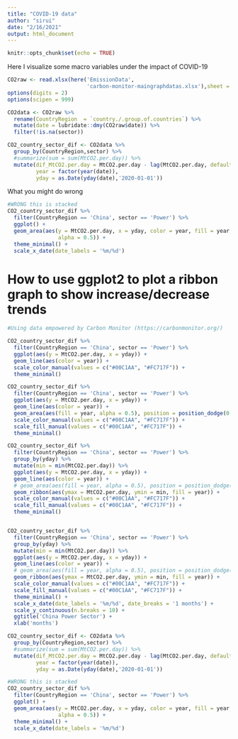 ```yaml
---
title: "COVID-19 data"
author: "sirui"
date: "2/16/2021"
output: html_document
---
```


```r
knitr::opts_chunk$set(echo = TRUE)
```

Here I visualize some macro variables under the impact of COVID-19 
```r
CO2raw <- read.xlsx(here('EmissionData',
                         'carbon-monitor-maingraphdatas.xlsx'),sheet = 1)
options(digits = 2)
options(scipen = 999)

CO2data <- CO2raw %>% 
  rename(CountryRegion  = `country./.group.of.countries`) %>% 
  mutate(date = lubridate::dmy(CO2raw$date)) %>% 
  filter(!is.na(sector))

CO2_country_sector_dif <- CO2data %>% 
  group_by(CountryRegion,sector) %>% 
  #summarize(sum = sum(MtCO2.per.day)) %>% 
  mutate(dif_MtCO2.per.day = MtCO2.per.day - lag(MtCO2.per.day, default = 0),
         year = factor(year(date)),
         yday = as.Date(yday(date),'2020-01-01'))
```
What you might do wrong 
```r
#WRONG this is stacked 
CO2_country_sector_dif %>% 
  filter(CountryRegion == 'China', sector == 'Power') %>% 
  ggplot() +
  geom_area(aes(y = MtCO2.per.day, x = yday, color = year, fill = year,
                alpha = 0.5)) + 
  theme_minimal() + 
  scale_x_date(date_labels = '%m/%d')
```
# How to use ggplot2 to plot a ribbon graph to show increase/decrease trends 
```r
#Using data empowered by Carbon Monitor (https://carbonmonitor.org/)

CO2_country_sector_dif %>% 
  filter(CountryRegion == 'China', sector == 'Power') %>% 
  ggplot(aes(y = MtCO2.per.day, x = yday)) + 
  geom_line(aes(color = year)) +
  scale_color_manual(values = c("#00C1AA", "#FC717F")) +
  theme_minimal()

CO2_country_sector_dif %>% 
  filter(CountryRegion == 'China', sector == 'Power') %>% 
  ggplot(aes(y = MtCO2.per.day, x = yday)) + 
  geom_line(aes(color = year)) +
  geom_area(aes(fill = year, alpha = 0.5), position = position_dodge(0.8)) +
  scale_color_manual(values = c("#00C1AA", "#FC717F")) +
  scale_fill_manual(values = c("#00C1AA", "#FC717F")) +
  theme_minimal()

CO2_country_sector_dif %>% 
  filter(CountryRegion == 'China', sector == 'Power') %>% 
  group_by(yday) %>% 
  mutate(min = min(MtCO2.per.day)) %>% 
  ggplot(aes(y = MtCO2.per.day, x = yday)) + 
  geom_line(aes(color = year)) +
  # geom_area(aes(fill = year, alpha = 0.5), position = position_dodge(0.8)) +
  geom_ribbon(aes(ymax = MtCO2.per.day, ymin = min, fill = year)) +
  scale_color_manual(values = c("#00C1AA", "#FC717F")) +
  scale_fill_manual(values = c("#00C1AA", "#FC717F")) +
  theme_minimal()


CO2_country_sector_dif %>% 
  filter(CountryRegion == 'China', sector == 'Power') %>% 
  group_by(yday) %>% 
  mutate(min = min(MtCO2.per.day)) %>% 
  ggplot(aes(y = MtCO2.per.day, x = yday)) + 
  geom_line(aes(color = year)) +
  # geom_area(aes(fill = year, alpha = 0.5), position = position_dodge(0.8)) +
  geom_ribbon(aes(ymax = MtCO2.per.day, ymin = min, fill = year)) +
  scale_color_manual(values = c("#00C1AA", "#FC717F")) +
  scale_fill_manual(values = c("#00C1AA", "#FC717F")) + 
  theme_minimal() +
  scale_x_date(date_labels = '%m/%d', date_breaks = '1 months') +
  scale_y_continuous(n.breaks = 10) + 
  ggtitle('China Power Sector') + 
  xlab('months')

```


```r
CO2_country_sector_dif <- CO2data %>% 
  group_by(CountryRegion,sector) %>% 
  #summarize(sum = sum(MtCO2.per.day)) %>% 
  mutate(dif_MtCO2.per.day = MtCO2.per.day - lag(MtCO2.per.day, default = 0),
         year = factor(year(date)),
         yday = as.Date(yday(date),'2020-01-01'))

#WRONG this is stacked 
CO2_country_sector_dif %>% 
  filter(CountryRegion == 'China', sector == 'Power') %>% 
  ggplot() +
  geom_area(aes(y = MtCO2.per.day, x = yday, color = year, fill = year,
                alpha = 0.5)) + 
  theme_minimal() + 
  scale_x_date(date_labels = '%m/%d')
```